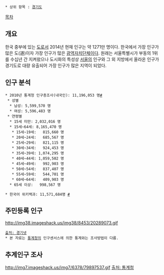  * 상위 항목 : [[경기도]]

[[목차]]
== 개요 ==
한국 중부에 있는 [[도]]로서 2014년 현재 인구는 약  1271만 명이다. 한국에서 가장 인구가 많은 도(道)이자 가장 인구가 많은 [[광역자치단체]]이다. 원래는 서울특별시가 부동의 1위를 수십년 간 지켜왔으나 도시화의 특성상 [[서울]]의 인구와 그 외 지방에서 올라온 인구가 경기도로 대량 유출되어 가장 인구가 많은 지역이 되었다.

== 인구 분석 ==
 * 2010년 통계청 인구총조사(내국인): 11,196,053 명[http://kosis.kr/gen_etl/start.jsp?orgId=101&tblId=DT_1IN1003&conn_path=I2&path= #]
  * 성별
   * 남성: 5,599,570 명
   * 여성: 5,596,483 명
  * 연령별
   * 15세 미만: 2,032,016 명
   * 15세~64세: 8,165,470 명
    * 15세~19세:   815,660 명
    * 20세~24세:   685,567 명
    * 25세~29세:   821,115 명
    * 30세~34세:   924,453 명
    * 35세~39세: 1,074,295 명
    * 40세~44세: 1,059,502 명
    * 45세~49세:   992,903 명
    * 50세~54세:   837,407 명
    * 55세~59세:   544,701 명
    * 60세~64세:   409,903 명
   * 65세 이상:   998,567 명

 * 한국어 위키백과: 11,571,684명 [http://ko.wikipedia.org/wiki/%EA%B2%BD%EA%B8%B0%EB%8F%84 #]

== 주민등록 인구 ==
http://img38.imageshack.us/img38/8453/20289073.gif

 [http://www.gg.go.kr/gg/58021/ggnet/c1/total/cmsB0055.jsp?searchType=ALL&searchWord=&list_start_date=&list_end_date=&pageSize=&branch_id=&branch_child_id=&pageNum=1&&list_show_answer=N&communityKey=B0055&boardId=246&act=VIEW 출처: 경기넷]
 * 본 자료는 [[통계청]]의 인구센서스에 의한 통계와는 조사방법이 다름.

== 추계인구 조사 ==
http://img7.imageshack.us/img7/6378/79897537.gif
[http://kosis.kr/gen_etl/start.jsp?orgId=101&tblId=DT_1B01003&conn_path=I2&path= 출처: 통계청]
